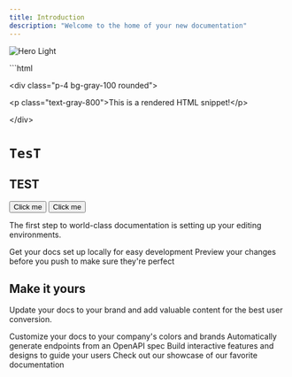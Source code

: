 ```yaml
---
title: Introduction
description: "Welcome to the home of your new documentation"
---
```


<img alt="Hero Light" classname="block dark:hidden" src="/images/hero-light.svg" />

\`\`\`html

\<div class="p-4 bg-gray-100 rounded">

\<p class="text-gray-800">This is a rendered HTML snippet!\</p>

\</div>

# `TesT`

## TEST

<CodeGroup>

<CodeBlock title="Preview" language="html">
  <button class="button">Click me</button>
</CodeBlock>

<CodeBlock title="Code" language="html">
  <button class="button">Click me</button>
</CodeBlock>

</CodeGroup>

The first step to world-class documentation is setting up your editing environments.

<CardGroup cols={2}>
  <Card title="Edit Your Docs" icon="pen-to-square" href="https://mintlify.com/docs/quickstart">
    Get your docs set up locally for easy development
  </Card>

  <Card title="Preview Changes" icon="image" href="https://mintlify.com/docs/development">
    Preview your changes before you push to make sure they're perfect
  </Card>
</CardGroup>

## Make it yours

Update your docs to your brand and add valuable content for the best user conversion.

<CardGroup cols={2}>
  <Card title="Customize Style" icon="palette" href="https://mintlify.com/docs/settings/global">
    Customize your docs to your company's colors and brands
  </Card>

  <Card title="Reference APIs" icon="code" href="https://mintlify.com/docs/api-playground/openapi">
    Automatically generate endpoints from an OpenAPI spec
  </Card>

  <Card title="Add Components" icon="screwdriver-wrench" href="https://mintlify.com/docs/content/components/accordions">
    Build interactive features and designs to guide your users
  </Card>

  <Card title="Get Inspiration" icon="stars" href="https://mintlify.com/customers">
    Check out our showcase of our favorite documentation
  </Card>

  <Card title="Card" icon="sparkles" />
</CardGroup>